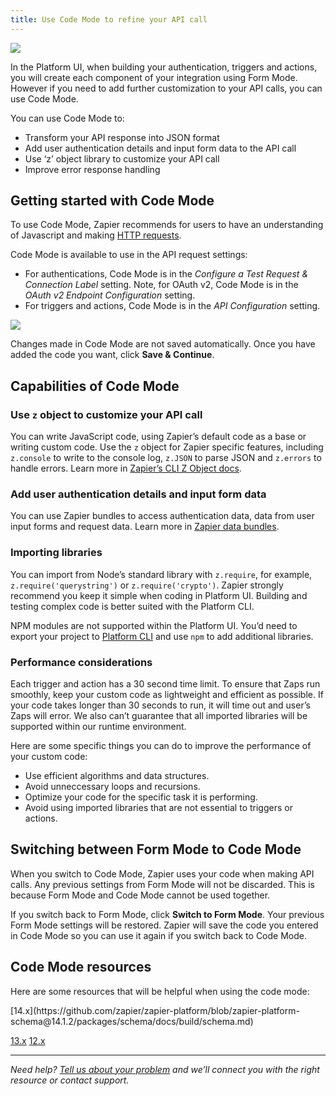 ```yaml
---
title: Use Code Mode to refine your API call
---
```


<Frame>
  <img src="/images/1fa2f12c1c41a49f3d7aeff4d2706f7c.png"/>
</Frame>

In the Platform UI, when building your authentication, triggers and actions, you will create each component of your integration using Form Mode. However if you need to add further customization to your API calls, you can use Code Mode.

You can use Code Mode to:

*   Transform your API response into JSON format
*   Add user authentication details and input form data to the API call
*   Use ‘z’ object library to customize your API call
*   Improve error response handling

## Getting started with Code Mode

To use Code Mode, Zapier recommends for users to have an understanding of Javascript and making [HTTP requests](/platform/reference/cli-docs#making-http-requests).

Code Mode is available to use in the API request settings:

*   For authentications, Code Mode is in the _Configure a Test Request & Connection Label_ setting. Note, for OAuth v2, Code Mode is in the _OAuth v2 Endpoint Configuration_ setting.
*   For triggers and actions, Code Mode is in the _API Configuration_ setting.

<Frame>
  <img src="/images/554f0c395459b37fd34312566feac891.png"/>
</Frame>

Changes made in Code Mode are not saved automatically. Once you have added the code you want, click **Save & Continue**.

## Capabilities of Code Mode

### Use `z` object to customize your API call

You can write JavaScript code, using Zapier’s default code as a base or writing custom code. Use the `z` object for Zapier specific features, including `z.console` to write to the console log, `z.JSON` to parse JSON and `z.errors` to handle errors. Learn more in [Zapier’s CLI Z Object docs](https://github.com/zapier/zapier-platform/blob/main/packages/cli/README.md#z-object).

### Add user authentication details and input form data

You can use Zapier bundles to access authentication data, data from user input forms and request data. Learn more in [Zapier data bundles](https://platform.zapier.com/docs/advanced#bundle).

### Importing libraries

You can import from Node’s standard library with `z.require`, for example, `z.require('querystring')` or `z.require('crypto')`. Zapier strongly recommend you keep it simple when coding in Platform UI. Building and testing complex code is better suited with the Platform CLI.

NPM modules are not supported within the Platform UI. You’d need to export your project to [Platform CLI](https://github.com/zapier/zapier-platform/blob/main/packages/cli/README.md) and use `npm` to add additional libraries.

### Performance considerations

Each trigger and action has a 30 second time limit. To ensure that Zaps run smoothly, keep your custom code as lightweight and efficient as possible. If your code takes longer than 30 seconds to run, it will time out and user’s Zaps will error. We also can’t guarantee that all imported libraries will be supported within our runtime environment.

Here are some specific things you can do to improve the performance of your custom code:

*   Use efficient algorithms and data structures.
*   Avoid unneccessary loops and recursions.
*   Optimize your code for the specific task it is performing.
*   Avoid using imported libraries that are not essential to triggers or actions.

## Switching between Form Mode to Code Mode

When you switch to Code Mode, Zapier uses your code when making API calls. Any previous settings from Form Mode will not be discarded. This is because Form Mode and Code Mode cannot be used together.

If you switch back to Form Mode, click **Switch to Form Mode**. Your previous Form Mode settings will be restored. Zapier will save the code you entered in Code Mode so you can use it again if you switch back to Code Mode.

## Code Mode resources

Here are some resources that will be helpful when using the code mode:

<CardGroup cols={3}>
 <Card title="HTTP Request Options" icon="gear" href="https://github.com/zapier/zapier-platform/blob/master/packages/cli/README.md#http-request-options" horizontal/>
<Card title="HTTP Response Object" icon="file-code" href="https://github.com/zapier/zapier-platform/blob/master/packages/cli/README.md#http-response-object" horizontal/> <Card title="HTTP Requests" icon="server" href="https://github.com/zapier/zapier-platform/blob/master/packages/cli/README.md#manual-http-requests" horizontal/> <Card title="Dynamic Dropdowns" icon="list" href="https://github.com/zapier/zapier-platform/blob/master/packages/cli/README.md#dynamic-dropdowns" horizontal/> <Card title="Return Types" icon="code" href="https://github.com/zapier/zapier-platform/blob/master/packages/cli/README.md#return-types" horizontal/> <Card title="Bundle Object" icon="box" href="https://github.com/zapier/zapier-platform/blob/master/packages/cli/README.md#bundle-object" horizontal/> <Card title="Environment Variables" icon="leaf" href="https://github.com/zapier/zapier-platform/blob/master/packages/cli/README.md#accessing-environment-variables"horizontal /> <Card title="Placeholders vs Template Literals" icon="code" href="https://github.com/zapier/zapier-platform/blob/master/packages/cli/README.md#when-to-use-placeholders-or-curlies" horizontal/> <Card title="Error Handling" icon="triangle-exclamation" href="https://github.com/zapier/zapier-platform/blob/main/packages/cli/README.md#error-handling" horizontal/> <Card title="Error Response Handling" icon="bug" href="https://github.com/zapier/zapier-platform/blob/master/packages/cli/README.md#error-response-handling" horizontal/>
<Card title="Schema Docs" icon="book" horizontal>
[14.x](https://github.com/zapier/zapier-platform/blob/zapier-platform-schema@14.1.2/packages/schema/docs/build/schema.md)

[13.x](https://github.com/zapier/zapier-platform/blob/zapier-platform-schema@13.0.0/packages/schema/docs/build/schema.md)
[12.x](https://github.com/zapier/zapier-platform/blob/zapier-platform-schema%4012.2.1/packages/schema/docs/build/schema.md)
</Card>

</CardGroup>

---
_Need help? [Tell us about your problem](https://developer.zapier.com/contact) and we’ll connect you with the right resource or contact support._
